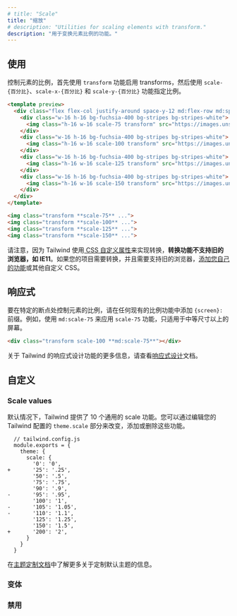 ```yaml
---
# title: "Scale"
title: "缩放"
# description: "Utilities for scaling elements with transform."
description: "用于变换元素比例的功能。"
---
```




<!-- ## Usage -->
## 使用

<!-- Control the scale of an element by first enabling transforms with the `transform` utility, then specifying the scale using the `scale-{percentage}`, `scale-x-{percentage}`, and `scale-y-{percentage}` utilities. -->
控制元素的比例，首先使用 `transform` 功能启用 transforms，然后使用 `scale-{百分比}`、`scale-x-{百分比}` 和 `scale-y-{百分比}` 功能指定比例。

```html fuchsia
<template preview>
  <div class="flex flex-col justify-around space-y-12 md:flex-row md:space-y-0 md:space-x-12">
    <div class="w-16 h-16 bg-fuchsia-400 bg-stripes bg-stripes-white">
      <img class="h-16 w-16 scale-75 transform" src="https://images.unsplash.com/photo-1472099645785-5658abf4ff4e?ixlib=rb-1.2.1&ixid=eyJhcHBfaWQiOjEyMDd9&auto=format&fit=facearea&facepad=2&w=256&h=256&q=80">
    </div>
    <div class="w-16 h-16 bg-fuchsia-400 bg-stripes bg-stripes-white">
      <img class="h-16 w-16 scale-100 transform" src="https://images.unsplash.com/photo-1472099645785-5658abf4ff4e?ixlib=rb-1.2.1&ixid=eyJhcHBfaWQiOjEyMDd9&auto=format&fit=facearea&facepad=2&w=256&h=256&q=80">
    </div>
    <div class="w-16 h-16 bg-fuchsia-400 bg-stripes bg-stripes-white">
      <img class="h-16 w-16 scale-125 transform" src="https://images.unsplash.com/photo-1472099645785-5658abf4ff4e?ixlib=rb-1.2.1&ixid=eyJhcHBfaWQiOjEyMDd9&auto=format&fit=facearea&facepad=2&w=256&h=256&q=80">
    </div>
    <div class="w-16 h-16 bg-fuchsia-400 bg-stripes bg-stripes-white">
      <img class="h-16 w-16 scale-150 transform" src="https://images.unsplash.com/photo-1472099645785-5658abf4ff4e?ixlib=rb-1.2.1&ixid=eyJhcHBfaWQiOjEyMDd9&auto=format&fit=facearea&facepad=2&w=256&h=256&q=80">
    </div>
  </div>
</template>

<img class="transform **scale-75** ...">
<img class="transform **scale-100** ...">
<img class="transform **scale-125** ...">
<img class="transform **scale-150** ...">
```

<!-- Note that because Tailwind implements transforms using [CSS custom properties](https://developer.mozilla.org/en-US/docs/Web/CSS/Using_CSS_custom_properties), **the transform utilities are not supported in older browsers like IE11**. If you need transforms for your project and need to support older browsers, [add your own utilities](/docs/adding-new-utilities) or other custom CSS. -->
请注意，因为 Tailwind 使用[ CSS 自定义属性](https://developer.mozilla.org/en-US/docs/Web/CSS/Using_CSS_custom_properties)来实现转换，**转换功能不支持旧的浏览器，如 IE11**。如果您的项目需要转换，并且需要支持旧的浏览器，[添加您自己的功能](/docs/adding-new-utilities)或其他自定义 CSS。

<!-- ## Responsive

To control the scale of an element at a specific breakpoint, add a `{screen}:` prefix to any existing scale utility. For example, use `md:scale-75` to apply the `scale-75` utility at only medium screen sizes and above. -->
## 响应式

要在特定的断点处控制元素的比例，请在任何现有的比例功能中添加 `{screen}:` 前缀。例如，使用 `md:scale-75` 来应用 `scale-75` 功能，只适用于中等尺寸以上的屏幕。

```html
<div class="transform scale-100 **md:scale-75**"></div>
```

<!-- For more information about Tailwind's responsive design features, check out the [Responsive Design](/docs/responsive-design) documentation. -->
关于 Tailwind 的响应式设计功能的更多信息，请查看[响应式设计](/docs/responsive-design)文档。

<!-- ## Customizing -->
## 自定义

### Scale values

<!-- By default Tailwind provides ten general purpose scale utilities. You change, add, or remove these by editing the `theme.scale` section of your Tailwind config. -->
默认情况下，Tailwind 提供了 10 个通用的 scale 功能。您可以通过编辑您的 Tailwind 配置的 `theme.scale` 部分来改变，添加或删除这些功能。

```diff-js
  // tailwind.config.js
  module.exports = {
    theme: {
      scale: {
        '0': '0',
+       '25': '.25',
        '50': '.5',
        '75': '.75',
        '90': '.9',
-       '95': '.95',
        '100': '1',
-       '105': '1.05',
-       '110': '1.1',
        '125': '1.25',
        '150': '1.5',
+       '200': '2',
      }
    }
  }
```

<!-- Learn more about customizing the default theme in the [theme customization documentation](/docs/theme#customizing-the-default-theme). -->
在[主题定制文档](/docs/theme#-5)中了解更多关于定制默认主题的信息。

<!-- ### Variants -->
### 变体
<Variants plugin="scale" />

<!-- ### Disabling -->
### 禁用
<Disabling plugin="scale" />
